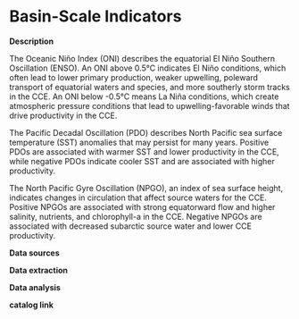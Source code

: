 # Basin-Scale Indicators

**Description**

The Oceanic Niño Index (ONI) describes the equatorial El Niño Southern Oscillation (ENSO). An ONI above 0.5°C indicates El Niño conditions, which often lead to lower primary production, weaker upwelling, poleward transport of equatorial waters and species, and more southerly storm tracks in the CCE. An ONI below -0.5°C means La Niña conditions, which create atmospheric pressure conditions that lead to upwelling-favorable winds that drive productivity in the CCE.

The Pacific Decadal Oscillation (PDO) describes North Pacific sea surface temperature (SST) anomalies that may persist for many years. Positive PDOs are associated with warmer SST and lower productivity in the CCE, while negative PDOs indicate cooler SST and are associated with higher productivity.

The North Pacific Gyre Oscillation (NPGO), an index of sea surface height, indicates changes in circulation that affect source waters for the CCE. Positive NPGOs are associated with strong equatorward flow and higher salinity, nutrients, and chlorophyll-a in the CCE. Negative NPGOs are associated with decreased subarctic source water and lower CCE productivity.

**Data sources**

**Data extraction**

**Data analysis**

**catalog link**
